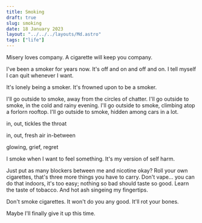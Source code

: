 ```yaml
---
title: Smoking
draft: true
slug: smoking
date: 18 January 2023
layout: "../../../layouts/Md.astro"
tags: ["life"]
---
```


Misery loves company.
A cigarette will keep you company.

I've been a smoker for years now. 
It's off and on and off and on.
I tell myself I can quit whenever I want.

It's lonely being a smoker.
It's frowned upon to be a smoker.

I'll go outside to smoke, away from the circles of chatter.
I'll go outside to smoke, in the cold and rainy evening.
I'll go outside to smoke, climbing atop a forlorn rooftop.
I'll go outside to smoke, hidden among cars in a lot.

in, out, tickles the throat

in, out, fresh air in-between

glowing, grief, regret

I smoke when I want to feel something.
It's my version of self harm.

Just put as many blockers between me and nicotine okay?
Roll your own cigarettes, that's three more things you have to carry.
Don't vape... you can do that indoors, it's too easy; nothing so bad should taste so good.
Learn the taste of tobacco.
And hot ash singeing my fingertips.

Don't smoke cigarettes.
It won't do you any good.
It'll rot your bones.

Maybe I'll finally give it up this time.
